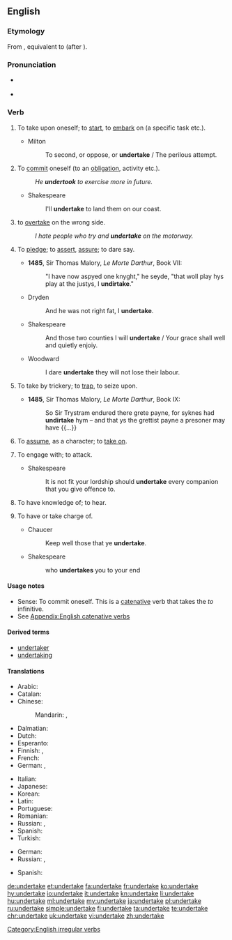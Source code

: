 ==English==

===Etymology===
From {{etyl|enm|en}} {{term|undertaken|lang=enm}}, equivalent to {{prefix|under|take|lang=en}} (after {{term|undernim|lang=en}}).

===Pronunciation===
* {{a|UK}} {{IPA|/ʌndəˈteɪk/|lang=en}}
* {{audio|en-us-undertake.ogg|Audio (US)|lang=en}}
*: {{rhymes|eɪk|lang=en}}

===Verb===
{{en-verb|undertakes|undertaking|undertook|undertaken}}

# {{context|transitive|lang=en}} To take upon oneself; to [[start]], to [[embark]] on (a specific task etc.).
#* Milton
#*: To second, or oppose, or '''undertake''' / The perilous attempt.
# {{context|intransitive|lang=en}} To [[commit]] oneself (to an [[obligation]], activity etc.).
#: ''He '''undertook''' to exercise more in future.''
#* Shakespeare
#*: I'll '''undertake''' to land them on our coast.
# {{context|informal|lang=en}} to [[overtake]] on the wrong side.
#: ''I hate people who try and '''undertake''' on the motorway.''
# {{context|archaic|intransitive|lang=en}} To [[pledge]]; to [[assert]], [[assure]]; to dare say.
#* '''1485''', Sir Thomas Malory, ''Le Morte Darthur'', Book VII:
#*: "I have now aspyed one knyght," he seyde, "that woll play hys play at the justys, I '''undirtake'''."
#* Dryden
#*: And he was not right fat, I '''undertake'''.
#* Shakespeare
#*: And those two counties I will '''undertake''' / Your grace shall well and quietly enjoiy.
#* Woodward
#*: I dare '''undertake''' they will not lose their labour.
# {{context|obsolete|transitive|lang=en}} To take by trickery; to [[trap]], to seize upon.
#* '''1485''', Sir Thomas Malory, ''Le Morte Darthur'', Book IX:
#*: So Sir Trystram endured there grete payne, for syknes had '''undirtake''' hym – and that ys the grettist payne a presoner may have {{...}}
# {{cx|obsolete|lang=en}} To [[assume]], as a character; to [[take on]].
#: {{rfquotek|Shakespeare}}
# {{cx|obsolete|lang=en}} To engage with; to attack.
#* Shakespeare
#*: It is not fit your lordship should '''undertake''' every companion that you give offence to.
# {{cx|obsolete|lang=en}} To have knowledge of; to hear.
#: {{rfquotek|Spenser}}
# {{cx|obsolete|lang=en}} To have or take charge of.
#* Chaucer
#*: Keep well those that ye '''undertake'''.
#* Shakespeare
#*: who '''undertakes''' you to your end

====Usage notes====
* Sense: To commit oneself. This is a [[catenative]] verb that takes the ''to'' infinitive.
* See [[Appendix:English catenative verbs]]

====Derived terms====
* [[undertaker]]
* [[undertaking]]

====Translations====
{{trans-top|to start an enterprise}}
* Arabic: {{t+|ar|قام|tr=qāma|sc=Arab}}
* Catalan: {{t|ca|emprendre}}
* Chinese:
*: Mandarin: {{t+|cmn|進行|sc=Hani}}, {{t|cmn|进行|tr=jìnxíng|sc=Hani}}
* Dalmatian: {{t|dlm|imprandro}}
* Dutch: {{t+|nl|ondernemen}}
* Esperanto: {{t+|eo|entrepreni}}
* Finnish: {{t+|fi|ryhtyä}}, {{t+|fi|ruveta}}
* French: {{t+|fr|entreprendre}}
* German: {{t+|de|unternehmen}}, {{t+|de|ausführen}}
{{trans-mid}}
* Italian: {{t+|it|intraprendere}}
* Japanese: {{t|ja|取り掛かる|tr=とりかかる, torikakaru|sc=Jpan}}
* Korean: {{t+|ko|맡다|tr=matda|sc=Kore}}
* Latin: {{t+|la|adeo}}
* Portuguese: {{t+|pt|empreender|m}}
* Romanian: {{t|ro|întreprinde}}
* Russian: {{t+|ru|предпринимать|impf|tr=predprinimát’|sc=Cyrl}}, {{t+|ru|предпринять|pf|tr=predprinját’|sc=Cyrl}}
* Spanish: {{t|es|emprender}}
* Turkish: {{t+|tr|girişmek}}
{{trans-bottom}}

{{trans-top|to commit oneself to an obligation}}
* German: {{t+|de|verpflichten|alt=sich verpflichten}}
* Russian: {{t+|ru|ручаться|impf|tr=ručát’sja|sc=Cyrl}}, {{t+|ru|поручиться|pf|tr=poručít’sja|sc=Cyrl}}
{{trans-mid}}
* Spanish: {{t|es|comprometerse|alt=comprometerse a}}
{{trans-bottom}}

[[Category:English irregular verbs]]

[[de:undertake]]
[[et:undertake]]
[[fa:undertake]]
[[fr:undertake]]
[[ko:undertake]]
[[hy:undertake]]
[[io:undertake]]
[[it:undertake]]
[[kn:undertake]]
[[li:undertake]]
[[hu:undertake]]
[[ml:undertake]]
[[my:undertake]]
[[ja:undertake]]
[[pl:undertake]]
[[ru:undertake]]
[[simple:undertake]]
[[fi:undertake]]
[[ta:undertake]]
[[te:undertake]]
[[chr:undertake]]
[[uk:undertake]]
[[vi:undertake]]
[[zh:undertake]]